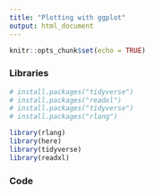 ```yaml
---
title: "Plotting with ggplot"
output: html_document
---
```


```r
knitr::opts_chunk$set(echo = TRUE)
```

### Libraries
```r
# install.packages("tidyverse")
# install.packages("readxl")
# install.packages("tidyverse")
# install.packages("rlang")

library(rlang)
library(here)
library(tidyverse)
library(readxl)

```

### Code